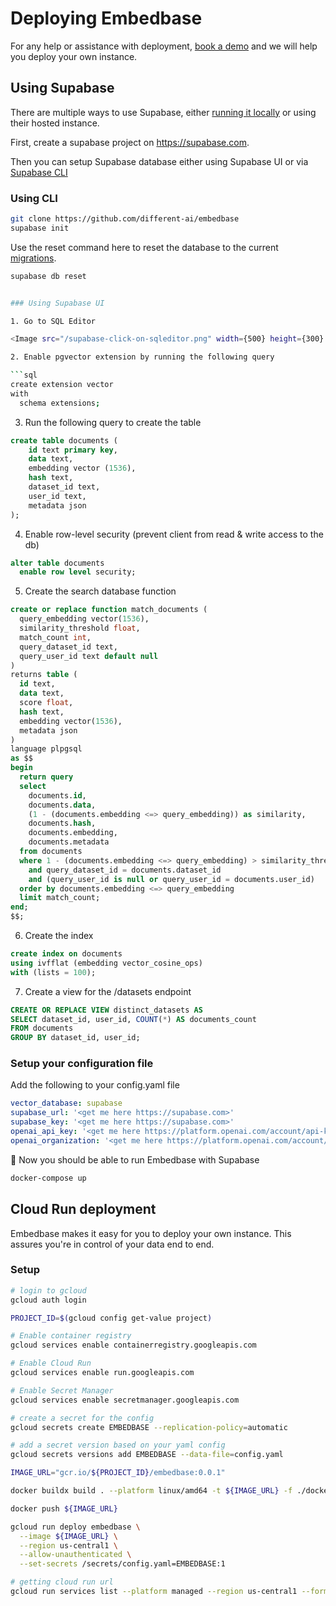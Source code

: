 
# Deploying Embedbase

For any help or assistance with deployment, [book a demo](https://cal.com/potato/20min) and we will help you deploy your own instance.

## Using Supabase

There are multiple ways to use Supabase, either [running it locally](https://supabase.com/docs/guides/cli/local-development) or using their hosted instance.

First, create a supabase project on https://supabase.com.

Then you can setup Supabase database either using Supabase UI or via [Supabase CLI](https://supabase.com/docs/guides/cli)

### Using CLI

```bash
git clone https://github.com/different-ai/embedbase
supabase init
```

Use the reset command here to reset the database to the current [migrations](https://github.com/different-ai/embedbase/tree/main/supabase/migrations).

```bash
supabase db reset


### Using Supabase UI

1. Go to SQL Editor 

<Image src="/supabase-click-on-sqleditor.png" width={500} height={300} />

2. Enable pgvector extension by running the following query

```sql
create extension vector
with
  schema extensions;
```

3. Run the following query to create the table

```sql
create table documents (
    id text primary key,
    data text,
    embedding vector (1536),
    hash text,
    dataset_id text,
    user_id text,
    metadata json
);
```

4. Enable row-level security (prevent client from read & write access to the db)

```sql
alter table documents
  enable row level security;
```

5. Create the search database function

```sql
create or replace function match_documents (
  query_embedding vector(1536),
  similarity_threshold float,
  match_count int,
  query_dataset_id text,
  query_user_id text default null
)
returns table (
  id text,
  data text,
  score float,
  hash text,
  embedding vector(1536),
  metadata json
)
language plpgsql
as $$
begin
  return query
  select
    documents.id,
    documents.data,
    (1 - (documents.embedding <=> query_embedding)) as similarity,
    documents.hash,
    documents.embedding,
    documents.metadata
  from documents
  where 1 - (documents.embedding <=> query_embedding) > similarity_threshold
    and query_dataset_id = documents.dataset_id
    and (query_user_id is null or query_user_id = documents.user_id)
  order by documents.embedding <=> query_embedding
  limit match_count;
end;
$$;
```

6. Create the index

```sql
create index on documents
using ivfflat (embedding vector_cosine_ops)
with (lists = 100);
```

7. Create a view for the /datasets endpoint

```sql
CREATE OR REPLACE VIEW distinct_datasets AS
SELECT dataset_id, user_id, COUNT(*) AS documents_count
FROM documents
GROUP BY dataset_id, user_id;
```

### Setup your configuration file

Add the following to your config.yaml file

```yaml
vector_database: supabase
supabase_url: '<get me here https://supabase.com>'
supabase_key: '<get me here https://supabase.com>'
openai_api_key: '<get me here https://platform.openai.com/account/api-keys>'
openai_organization: '<get me here https://platform.openai.com/account/org-settings>'
```

🎉 Now you should be able to run Embedbase with Supabase

```bash
docker-compose up
```

## Cloud Run deployment

Embedbase makes it easy for you to deploy your own instance. This assures you're in control of your data end to end.

### Setup

```bash
# login to gcloud
gcloud auth login

PROJECT_ID=$(gcloud config get-value project)

# Enable container registry
gcloud services enable containerregistry.googleapis.com

# Enable Cloud Run
gcloud services enable run.googleapis.com

# Enable Secret Manager
gcloud services enable secretmanager.googleapis.com

# create a secret for the config
gcloud secrets create EMBEDBASE --replication-policy=automatic

# add a secret version based on your yaml config
gcloud secrets versions add EMBEDBASE --data-file=config.yaml

IMAGE_URL="gcr.io/${PROJECT_ID}/embedbase:0.0.1"

docker buildx build . --platform linux/amd64 -t ${IMAGE_URL} -f ./docker/Dockerfile

docker push ${IMAGE_URL}

gcloud run deploy embedbase \
  --image ${IMAGE_URL} \
  --region us-central1 \
  --allow-unauthenticated \
  --set-secrets /secrets/config.yaml=EMBEDBASE:1

# getting cloud run url
gcloud run services list --platform managed --region us-central1 --format="value(status.url)" --filter="metadata.name=embedbase"
```
